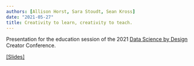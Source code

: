 ```yaml
---
authors: [Allison Horst, Sara Stoudt, Sean Kross]
date: "2021-05-27"
title: Creativity to learn, creativity to teach. 
---
```


Presentation for the education session of the 2021 [Data Science by Design](http://datasciencebydesign.org/) Creator Conference.

[[Slides]](https://docs.google.com/presentation/d/e/2PACX-1vRFqBmwMCU4uBG9HCZPFhxRGgdAfr_OiQVcyWNW8HRUvv0PQQ5y-7qk1CrFV8BQ2IhUI9jjWuBTfT_7/pub?start=false&loop=false&delayms=3000)